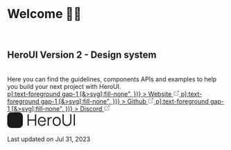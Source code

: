 
<Meta title="Welcome" />

<br />

# Welcome 👋🏼

<br />

## HeroUI Version 2 - Design system

<br />

<div className="!text-base !text-foreground max-w-xl [&>p]:text-foreground [&>p]:text-base">
  Here you can find the guidelines, components APIs and examples to help you build your next project with HeroUI.
</div>

<div className="flex flex-col gap-8">
  <div className="flex flex-row justify-start items-center mt-8 gap-4">
    <a
      href="https://heroui.com"
      target="_blank"
      className={button({
        color: "primary",
        variant: "flat",
        className: "bg-foreground/10 text-foreground [&>p]:text-foreground gap-1 [&>svg]:fill-none",
      })}
    >
      Website
      <svg
        aria-hidden="true"
        className="flex stroke-current text-foreground self-center"
        fill="none"
        height="1em"
        shapeRendering="geometricPrecision"
        stroke="currentColor"
        strokeLinecap="round"
        strokeLinejoin="round"
        strokeWidth="1.5"
        viewBox="0 0 24 24"
        width="1em"
      >
        <path d="M18 13v6a2 2 0 01-2 2H5a2 2 0 01-2-2V8a2 2 0 012-2h6" />
        <path d="M15 3h6v6" />
        <path d="M10 14L21 3" />
      </svg>
    </a>
    <a
      href="https://github.com/frontio-ai/heroui"
      target="_blank"
      className={button({
        color: "default",
        variant: "bordered",
        className: "[&>p]:text-foreground gap-1 [&>svg]:fill-none",
      })}
    >
      Github
      <svg
        aria-hidden="true"
        className="flex stroke-current self-center"
        fill="none"
        height="1em"
        shapeRendering="geometricPrecision"
        stroke="currentColor"
        strokeLinecap="round"
        strokeLinejoin="round"
        strokeWidth="1.5"
        viewBox="0 0 24 24"
        width="1em"
      >
        <path d="M18 13v6a2 2 0 01-2 2H5a2 2 0 01-2-2V8a2 2 0 012-2h6" />
        <path d="M15 3h6v6" />
        <path d="M10 14L21 3" />
      </svg>
    </a>
    <a
      href="https://discord.gg/9b6yyZKmH4"
      target="_blank"
      className={button({
        color: "default",
        variant: "bordered",
        className: "[&>p]:text-foreground gap-1 [&>svg]:fill-none",
      })}
    >
      Discord
      <svg
        aria-hidden="true"
        className="flex stroke-current self-center"
        fill="none"
        height="1em"
        shapeRendering="geometricPrecision"
        stroke="currentColor"
        strokeLinecap="round"
        strokeLinejoin="round"
        strokeWidth="1.5"
        viewBox="0 0 24 24"
        width="1em"
      >
        <path d="M18 13v6a2 2 0 01-2 2H5a2 2 0 01-2-2V8a2 2 0 012-2h6" />
        <path d="M15 3h6v6" />
        <path d="M10 14L21 3" />
      </svg>
    </a>
  </div>

  <div className="flex items-center gap-2">
    <svg height="36" viewBox="0 0 230 53" fill="none" xmlns="http://www.w3.org/2000/svg">
      <path d="M38.8492 0.0825195H13.9857C6.26161 0.0825195 0 6.34413 0 14.0682V38.9317C0 46.6558 6.26161 52.9174 13.9857 52.9174H38.8492C46.5733 52.9174 52.8349 46.6558 52.8349 38.9317V14.0682C52.8349 6.34413 46.5733 0.0825195 38.8492 0.0825195Z" fill="currentColor"/>
      <path d="M36.1953 37.5979V15.1782H38.9666V37.5979H36.1953Z" className="fill-background"/>
      <path d="M22.681 38.065C20.9476 38.065 19.4166 37.7069 18.088 36.9907C16.7595 36.2745 15.7163 35.2729 14.9586 33.9858C14.2113 32.6884 13.8376 31.1678 13.8376 29.424V15.1938L16.6401 15.1782V29.1905C16.6401 30.2492 16.8166 31.173 17.1695 31.9618C17.5327 32.7403 18.0102 33.389 18.6018 33.908C19.1935 34.4269 19.8422 34.8162 20.548 35.0757C21.2642 35.3248 21.9752 35.4493 22.681 35.4493C23.3971 35.4493 24.1133 35.3196 24.8295 35.0601C25.5457 34.8006 26.1944 34.4166 26.7757 33.908C27.3673 33.389 27.8395 32.7351 28.1925 31.9463C28.5454 31.1574 28.7218 30.2388 28.7218 29.1905V15.1782H31.5243V29.424C31.5243 31.1574 31.1454 32.6728 30.3877 33.9703C29.6404 35.2677 28.6024 36.2745 27.2739 36.9907C25.9453 37.7069 24.4143 38.065 22.681 38.065Z" className="fill-background"/>
      <path d="M225.78 45.42V6.77502H229.725V45.42H225.78Z" fill="currentColor"/>
      <path d="M202.638 46.2251C199.686 46.2251 197.074 45.6168 194.802 44.4002C192.548 43.1836 190.777 41.466 189.488 39.2475C188.2 37.029 187.556 34.4348 187.556 31.4649V6.80186L191.528 6.77502V30.955C191.528 32.9588 191.868 34.6942 192.548 36.1613C193.228 37.6105 194.113 38.8092 195.205 39.7574C196.314 40.6878 197.522 41.3766 198.828 41.8238C200.134 42.2711 201.404 42.4948 202.638 42.4948C203.891 42.4948 205.17 42.2711 206.476 41.8238C207.782 41.3766 208.981 40.6878 210.072 39.7574C211.164 38.8092 212.049 37.6105 212.729 36.1613C213.409 34.6942 213.749 32.9588 213.749 30.955V6.77502H217.721V31.4649C217.721 34.4348 217.077 37.029 215.788 39.2475C214.5 41.4481 212.72 43.1657 210.448 44.4002C208.194 45.6168 205.59 46.2251 202.638 46.2251Z" fill="currentColor"/>
      <path d="M167.896 46.2251C165.015 46.2251 162.555 45.5721 160.516 44.2661C158.476 42.96 156.911 41.153 155.819 38.845C154.728 36.5371 154.182 33.8892 154.182 30.9013C154.182 27.8598 154.737 25.1941 155.846 22.904C156.955 20.6139 158.53 18.8337 160.569 17.5635C162.627 16.2753 165.069 15.6312 167.896 15.6312C170.794 15.6312 173.263 16.2843 175.303 17.5903C177.36 18.8785 178.926 20.6765 179.999 22.9845C181.09 25.2746 181.636 27.9135 181.636 30.9013C181.636 33.9428 181.09 36.6176 179.999 38.9255C178.908 41.2156 177.333 43.0047 175.276 44.2929C173.218 45.5811 170.758 46.2251 167.896 46.2251ZM167.896 42.4412C171.116 42.4412 173.514 41.3766 175.088 39.2476C176.662 37.1006 177.45 34.3186 177.45 30.9013C177.45 27.3947 176.653 24.6036 175.061 22.5283C173.487 20.4529 171.098 19.4152 167.896 19.4152C165.731 19.4152 163.942 19.9072 162.528 20.8912C161.133 21.8574 160.086 23.2081 159.388 24.9436C158.709 26.6611 158.369 28.6471 158.369 30.9013C158.369 34.3901 159.174 37.1901 160.784 39.3013C162.394 41.3945 164.765 42.4412 167.896 42.4412Z" fill="currentColor"/>
      <path d="M136.975 45.4199V16.4362H140.518V23.4138L139.82 22.5013C140.142 21.6426 140.562 20.8554 141.081 20.1397C141.6 19.4062 142.164 18.8068 142.772 18.3416C143.523 17.6797 144.4 17.1787 145.402 16.8388C146.404 16.481 147.415 16.2752 148.434 16.2215C149.454 16.15 150.385 16.2215 151.225 16.4362V20.1397C150.17 19.8713 149.016 19.8087 147.763 19.9518C146.511 20.095 145.357 20.5959 144.302 21.4547C143.335 22.2061 142.611 23.1096 142.128 24.1652C141.645 25.2029 141.323 26.3122 141.162 27.493C141.001 28.6559 140.92 29.8099 140.92 30.9549V45.4199H136.975Z" fill="currentColor"/>
      <path d="M117.843 46.2251C115.016 46.2251 112.565 45.5989 110.489 44.3466C108.432 43.0942 106.831 41.3319 105.686 39.0597C104.541 36.7875 103.968 34.1218 103.968 31.0624C103.968 27.8956 104.532 25.1583 105.659 22.8503C106.786 20.5424 108.369 18.7622 110.409 17.5098C112.466 16.2574 114.891 15.6312 117.682 15.6312C120.544 15.6312 122.986 16.2932 125.008 17.6171C127.03 18.9232 128.559 20.8018 129.597 23.2529C130.635 25.704 131.109 28.6292 131.019 32.0285H126.994V30.633C126.922 26.8758 126.108 24.0401 124.552 22.1257C123.013 20.2114 120.759 19.2542 117.789 19.2542C114.676 19.2542 112.287 20.265 110.624 22.2867C108.978 24.3084 108.155 27.1889 108.155 30.9282C108.155 34.578 108.978 37.4137 110.624 39.4354C112.287 41.4392 114.64 42.4412 117.682 42.4412C119.757 42.4412 121.564 41.967 123.103 41.0188C124.659 40.0527 125.885 38.6661 126.779 36.8591L130.456 38.2815C129.311 40.8041 127.62 42.7632 125.384 44.1587C123.165 45.5363 120.652 46.2251 117.843 46.2251ZM110.348 32.0285V28.7276H128.899V32.0285H110.348Z" fill="currentColor"/>
      <path d="M68.835 45.42V6.77502H72.78V24.1921H94.142V6.77502H98.0602V45.42H94.142V27.9761H72.78V45.42H68.835Z" fill="currentColor"/>
    </svg>
  </div>
</div>

<br />


<div className="block text-xs [&>p]:text-default-400">
  Last updated on <time dateTime="2023-03-07">Jul 31, 2023</time>
</div>
